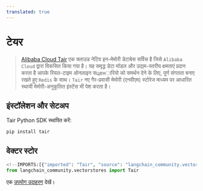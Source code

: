 ```yaml
---
translated: true
---
```


# टेयर

>[Alibaba Cloud Tair](https://www.alibabacloud.com/help/en/tair/latest/what-is-tair) एक क्लाउड नेटिव इन-मेमोरी डेटाबेस सर्विस है
> जिसे `Alibaba Cloud` द्वारा विकसित किया गया है। यह समृद्ध डेटा मॉडल और उद्यम-स्तरीय क्षमताएं प्रदान करता है
> आपके रियल-टाइम ऑनलाइन सценारियो को समर्थन देने के लिए, पूर्ण संगतता बनाए रखते हुए `Redis` के साथ।
> `Tair` नए गैर-प्रवासी मेमोरी (एनवीएम) स्टोरेज माध्यम पर आधारित स्थायी मेमोरी-अनुकूलित इंस्टेंस भी पेश करता है।

## इंस्टॉलेशन और सेटअप

Tair Python SDK स्थापित करें:

```bash
pip install tair
```

## वेक्टर स्टोर

```python
<!--IMPORTS:[{"imported": "Tair", "source": "langchain_community.vectorstores", "docs": "https://api.python.langchain.com/en/latest/vectorstores/langchain_community.vectorstores.tair.Tair.html", "title": "Tair"}]-->
from langchain_community.vectorstores import Tair
```

एक [उपयोग उदाहरण](/docs/integrations/vectorstores/tair) देखें।
